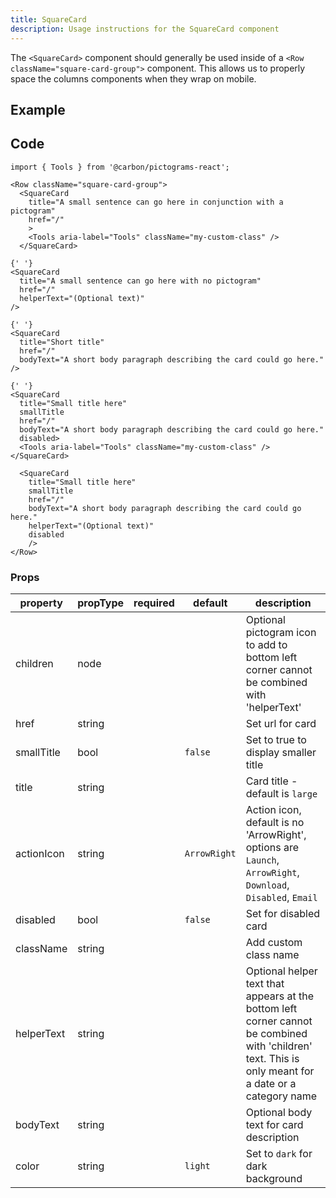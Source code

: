 ```yaml
---
title: SquareCard
description: Usage instructions for the SquareCard component
---
```



<PageDescription>

The `<SquareCard>` component should generally be used inside of a
`<Row className="square-card-group">` component. This allows us to properly
space the columns components when they wrap on mobile.

</PageDescription>

## Example

<Row className="square-card-group">
  <SquareCard
    title="A small sentence can go here in conjunction with a pictogram"
    href="/">
    <Tools aria-label="Tools" className="my-custom-class" />
  </SquareCard>
  <SquareCard
    title="A small sentence can go here with no pictogram"
    href="/"
    helperText="(Optional text)"
  />
  <SquareCard
    title="Short title"
    href="/"
    bodyText="A short body paragraph describing the card could go here."
  />
  <SquareCard
    title="Small title here"
    smallTitle
    href="/"
    bodyText="A short body paragraph describing the card could go here."
    disabled>
    <Tools aria-label="Tools" className="my-custom-class" />
  </SquareCard>
  <SquareCard
    title="Small title here"
    smallTitle
    href="/"
    bodyText="A short body paragraph describing the card could go here."
    helperText="(Optional text)"
    disabled
  />
</Row>

## Code

```mdx path=components/SquareCard/SquareCard.js src=https://github.com/carbon-design-system/gatsby-theme-carbon/tree/main/packages/gatsby-theme-carbon/src/components/SquareCard
import { Tools } from '@carbon/pictograms-react';

<Row className="square-card-group">
  <SquareCard
    title="A small sentence can go here in conjunction with a pictogram"
    href="/"
    >
    <Tools aria-label="Tools" className="my-custom-class" />
  </SquareCard>

{' '}
<SquareCard
  title="A small sentence can go here with no pictogram"
  href="/"
  helperText="(Optional text)"
/>

{' '}
<SquareCard
  title="Short title"
  href="/"
  bodyText="A short body paragraph describing the card could go here."
/>

{' '}
<SquareCard
  title="Small title here"
  smallTitle
  href="/"
  bodyText="A short body paragraph describing the card could go here."
  disabled>
  <Tools aria-label="Tools" className="my-custom-class" />
</SquareCard>

  <SquareCard
    title="Small title here"
    smallTitle
    href="/"
    bodyText="A short body paragraph describing the card could go here."
    helperText="(Optional text)"
    disabled
    />
</Row>
```

### Props

| property   | propType | required | default      | description                                                                                                                                           |
| ---------- | -------- | -------- | ------------ | ----------------------------------------------------------------------------------------------------------------------------------------------------- |
| children   | node     |          |              | Optional pictogram icon to add to bottom left corner cannot be combined with 'helperText'                                                             |
| href       | string   |          |              | Set url for card                                                                                                                                      |
| smallTitle | bool     |          | `false`      | Set to true to display smaller title                                                                                                                  |
| title      | string   |          |              | Card title - default is `large`                                                                                                                       |
| actionIcon | string   |          | `ArrowRight` | Action icon, default is no 'ArrowRight', options are `Launch`, `ArrowRight`, `Download`, `Disabled`, `Email`                                          |
| disabled   | bool     |          | `false`      | Set for disabled card                                                                                                                                 |
| className  | string   |          |              | Add custom class name                                                                                                                                 |
| helperText | string   |          |              | Optional helper text that appears at the bottom left corner cannot be combined with 'children' text. This is only meant for a date or a category name |
| bodyText   | string   |          |              | Optional body text for card description                                                                                                               |
| color      | string   |          | `light`      | Set to `dark` for dark background                                                                                                                     |
